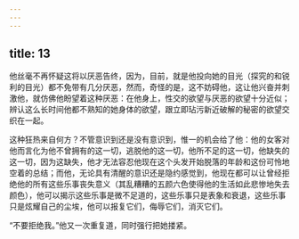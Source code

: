```yaml
---
---
---
```

title: 13
---



他丝毫不再怀疑这将以厌恶告终，因为，目前，就是他投向她的目光（探究的和锐利的目光）都不免带有几分厌恶，然而，奇怪的是，这不妨碍他，这让他兴奋并刺激他，就仿佛他盼望着这种厌恶：在他身上，性交的欲望与厌恶的欲望十分近似；辨认这么长时间他都不熟知的她身体的欲望，跟立即玷污新近破解的秘密的欲望交织在一起。

这种狂热来自何方？不管意识到还是没有意识到，惟一的机会给了他：他的女客对他而言化为他不曾拥有的这一切，逃脱他的这一切，他所不足的这一切，他缺失的这一切，因为这缺失，他才无法容忍他现在这个头发开始脱落的年龄和这份可怜地空着的总结；而他，无论具有清醒的意识还是隐约感觉到，他现在都可以让曾经拒绝他的所有这些乐事丧失意义（其乱糟糟的五颜六色使得他的生活如此悲惨地失去颜色），他可以揭示这些乐事是微不足道的，这些乐事只是表象和衰退，这些乐事只是炫耀自己的尘埃，他可以报复它们，侮辱它们，消灭它们。

“不要拒绝我。”他又一次重复道，同时强行把她搂紧。